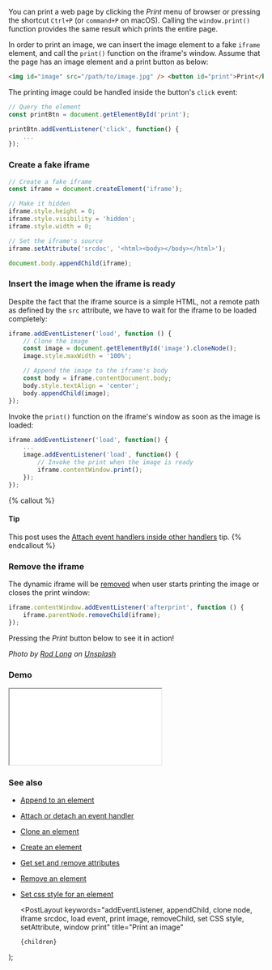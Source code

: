 
You can print a web page by clicking the _Print_ menu of browser or pressing the shortcut `Ctrl+P` (or `command+P` on macOS). Calling the `window.print()` function provides the same result which prints the entire page.

In order to print an image, we can insert the image element to a fake `iframe` element, and call the `print()` function on the iframe's window. Assume that the page has an image element and a print button as below:

```html
<img id="image" src="/path/to/image.jpg" /> <button id="print">Print</button>
```

The printing image could be handled inside the button's `click` event:

```js
// Query the element
const printBtn = document.getElementById('print');

printBtn.addEventListener('click', function() {
    ...
});
```

### Create a fake iframe

```js
// Create a fake iframe
const iframe = document.createElement('iframe');

// Make it hidden
iframe.style.height = 0;
iframe.style.visibility = 'hidden';
iframe.style.width = 0;

// Set the iframe's source
iframe.setAttribute('srcdoc', '<html><body></body></html>');

document.body.appendChild(iframe);
```

### Insert the image when the iframe is ready

Despite the fact that the iframe source is a simple HTML, not a remote path as defined by the `src` attribute, we have to wait for the iframe to be loaded completely:

```js
iframe.addEventListener('load', function () {
    // Clone the image
    const image = document.getElementById('image').cloneNode();
    image.style.maxWidth = '100%';

    // Append the image to the iframe's body
    const body = iframe.contentDocument.body;
    body.style.textAlign = 'center';
    body.appendChild(image);
});
```

Invoke the `print()` function on the iframe's window as soon as the image is loaded:

```js
iframe.addEventListener('load', function() {
    ...
    image.addEventListener('load', function() {
        // Invoke the print when the image is ready
        iframe.contentWindow.print();
    });
});
```

{% callout %}

#### Tip

This post uses the [Attach event handlers inside other handlers](/attach-event-handlers-inside-other-handlers) tip.
{% endcallout %}

### Remove the iframe

The dynamic iframe will be [removed](/remove-an-element) when user starts printing the image or closes the print window:

```js
iframe.contentWindow.addEventListener('afterprint', function () {
    iframe.parentNode.removeChild(iframe);
});
```

Pressing the _Print_ button below to see it in action!

_Photo by [Rod Long](https://unsplash.com/@rodlong) on [Unsplash](https://unsplash.com/photos/J-ygvQbilXU)_

### Demo

<iframe src="/demo/print-an-image/index.html"></iframe>

### See also

-   [Append to an element](/append-to-an-element)
-   [Attach or detach an event handler](/attach-or-detach-an-event-handler)
-   [Clone an element](/clone-an-element)
-   [Create an element](/create-an-element)
-   [Get set and remove attributes](/get-set-and-remove-attributes)
-   [Remove an element](/remove-an-element)
-   [Set css style for an element](/set-css-style-for-an-element)

    <PostLayout
        keywords="addEventListener, appendChild, clone node, iframe srcdoc, load event, print image, removeChild, set CSS style, setAttribute, window print"
        title="Print an image"
    >
        {children}
    </PostLayout>
);
